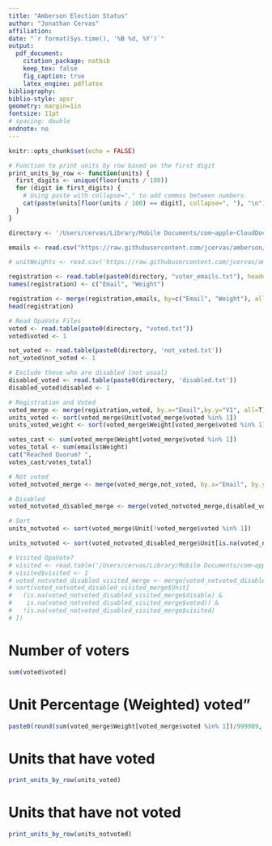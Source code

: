 ```yaml
---
title: "Amberson Election Status"
author: "Jonathan Cervas"
affiliation: 
date: "`r format(Sys.time(), '%B %d, %Y')`"
output: 
  pdf_document:
    citation_package: natbib
    keep_tex: false
    fig_caption: true
    latex_engine: pdflatex
bibliography: 
biblio-style: apsr
geometry: margin=1in
fontsize: 11pt
# spacing: double
endnote: no
---
```


```r
knitr::opts_chunk$set(echo = FALSE)
```

```r
# Function to print units by row based on the first digit
print_units_by_row <- function(units) {
  first_digits <- unique(floor(units / 100))
  for (digit in first_digits) {
    # Using paste with collapse="," to add commas between numbers
    cat(paste(units[floor(units / 100) == digit], collapse=", "), "\n")
  }
}
```

```r
directory <- '/Users/cervas/Library/Mobile Documents/com~apple~CloudDocs/Downloads/'

emails <- read.csv("https://raw.githubusercontent.com/jcervas/amberson/refs/heads/main/amberson-emails.csv")

# unitWeights <- read.csv('https://raw.githubusercontent.com/jcervas/amberson/refs/heads/main/unit-weights.csv')
```

```r
registration <- read.table(paste0(directory, "voter_emails.txt"), header=F, sep=",")
names(registration) <- c("Email", "Weight")

registration <- merge(registration,emails, by=c("Email", "Weight"), all=T)
head(registration)
```

```r
# Read OpaVote Files
voted <- read.table(paste0(directory, "voted.txt"))
voted$voted <- 1

not_voted <- read.table(paste0(directory, 'not_voted.txt'))
not_voted$not_voted <- 1

# Exclude those who are disabled (not usual)
disabled_voted <- read.table(paste0(directory, 'disabled.txt'))
disabled_voted$disabled <- 1
```

```r
# Registration and Voted
voted_merge <- merge(registration,voted, by.x="Email",by.y="V1", all=T)
units_voted <- sort(voted_merge$Unit[voted_merge$voted %in% 1])
units_voted_weight <- sort(voted_merge$Weight[voted_merge$voted %in% 1])

votes_cast <- sum(voted_merge$Weight[voted_merge$voted %in% 1])
votes_total <- sum(emails$Weight)
cat("Reached Quorum? ",
votes_cast/votes_total)

# Not voted
voted_notvoted_merge <- merge(voted_merge,not_voted, by.x="Email", by.y="V1", all=T)

# Disabled
voted_notvoted_disabled_merge <- merge(voted_notvoted_merge,disabled_voted, by.x="Email", by.y="V1", all.x=T)

# Sort
units_notvoted <- sort(voted_merge$Unit[!voted_merge$voted %in% 1])

units_notvoted <- sort(voted_notvoted_disabled_merge$Unit[is.na(voted_notvoted_disabled_merge$disable) & is.na(voted_notvoted_disabled_merge$voted)])

# Visited OpaVote?
# visited <- read.table('/Users/cervas/Library/Mobile Documents/com~apple~CloudDocs/Downloads/visited.txt')
# visited$visited <- 1
# voted_notvoted_disabled_visited_merge <- merge(voted_notvoted_disabled_merge,visited, by.x="Email", by.y="V1", all.x=T)
# sort(voted_notvoted_disabled_visited_merge$Unit[
#   (is.na(voted_notvoted_disabled_visited_merge$disable) & 
#    is.na(voted_notvoted_disabled_visited_merge$voted)) & 
#   !is.na(voted_notvoted_disabled_visited_merge$visited)
# ])

```

# Number of voters
```r
sum(voted$voted)
```

# Unit Percentage (Weighted) voted"
```r
paste0(round(sum(voted_merge$Weight[voted_merge$voted %in% 1])/999989, d=3) * 100, "%")
```

# Units that have voted
```r
print_units_by_row(units_voted)
```

# Units that have not voted
```r
print_units_by_row(units_notvoted)
```







